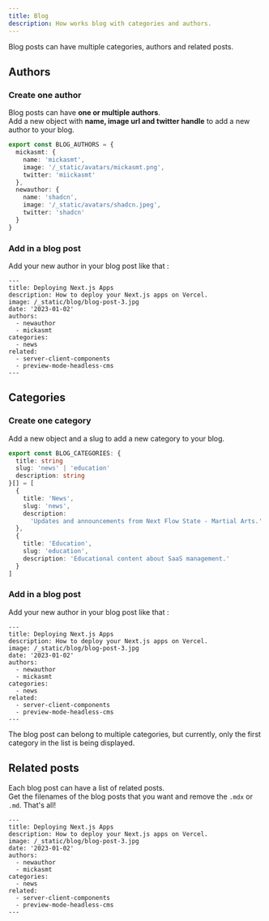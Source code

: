 ```yaml
---
title: Blog
description: How works blog with categories and authors.
---
```


Blog posts can have multiple categories, authors and related posts.

## Authors

### Create one author

Blog posts can have **one or multiple authors**. <br /> Add a new object with **name, image url and twitter handle** to add a new author to your blog.

```ts title="config/blog.ts" {7-11}
export const BLOG_AUTHORS = {
  mickasmt: {
    name: 'mickasmt',
    image: '/_static/avatars/mickasmt.png',
    twitter: 'miickasmt'
  },
  newauthor: {
    name: 'shadcn',
    image: '/_static/avatars/shadcn.jpeg',
    twitter: 'shadcn'
  }
}
```

### Add in a blog post

Add your new author in your blog post like that :

```mdx {6-8}
---
title: Deploying Next.js Apps
description: How to deploy your Next.js apps on Vercel.
image: /_static/blog/blog-post-3.jpg
date: '2023-01-02'
authors:
  - newauthor
  - mickasmt
categories:
  - news
related:
  - server-client-components
  - preview-mode-headless-cms
---
```

## Categories

### Create one category

Add a new object and a slug to add a new category to your blog.

```ts title="config/blog.ts" {3,6-10}
export const BLOG_CATEGORIES: {
  title: string
  slug: 'news' | 'education'
  description: string
}[] = [
  {
    title: 'News',
    slug: 'news',
    description:
      'Updates and announcements from Next Flow State - Martial Arts.'
  },
  {
    title: 'Education',
    slug: 'education',
    description: 'Educational content about SaaS management.'
  }
]
```

### Add in a blog post

Add your new author in your blog post like that :

```mdx {9-10}
---
title: Deploying Next.js Apps
description: How to deploy your Next.js apps on Vercel.
image: /_static/blog/blog-post-3.jpg
date: '2023-01-02'
authors:
  - newauthor
  - mickasmt
categories:
  - news
related:
  - server-client-components
  - preview-mode-headless-cms
---
```

<Callout type='warning'>
  The blog post can belong to multiple categories, but currently, only the first
  category in the list is being displayed.
</Callout>

## Related posts

Each blog post can have a list of related posts. <br/> Get the filenames of the blog posts that you want and remove the `.mdx` or `.md`. That's all!

```mdx {11-13}
---
title: Deploying Next.js Apps
description: How to deploy your Next.js apps on Vercel.
image: /_static/blog/blog-post-3.jpg
date: '2023-01-02'
authors:
  - newauthor
  - mickasmt
categories:
  - news
related:
  - server-client-components
  - preview-mode-headless-cms
---
```
